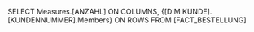 SELECT Measures.[ANZAHL] ON COLUMNS,
{[DIM KUNDE].[KUNDENNUMMER].Members} ON ROWS
FROM [FACT_BESTELLUNG]